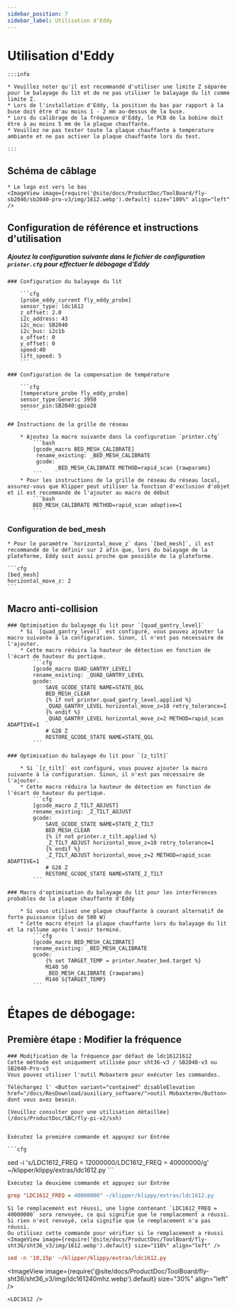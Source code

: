 ```yaml
---
sidebar_position: 7
sidebar_label: Utilisation d'Eddy
---
```




# Utilisation d'Eddy

    :::info

    * Veuillez noter qu'il est recommandé d'utiliser une limite Z séparée pour le balayage du lit et de ne pas utiliser le balayage du lit comme limite Z.
    * Lors de l'installation d'Eddy, la position du bas par rapport à la buse doit être d'au moins 1 - 2 mm au-dessus de la buse.
    * Lors du calibrage de la fréquence d'Eddy, le PCB de la bobine doit être à au moins 5 mm de la plaque chauffante.
    * Veuillez ne pas tester toute la plaque chauffante à température ambiante et ne pas activer la plaque chauffante lors du test.

    :::

## Schéma de câblage

    * Le logo est vers le bas
    <ImageView image={require('@site/docs/ProductDoc/ToolBoard/fly-sb2040/sb2040-pro-v3/img/1612.webp').default} size="100%" align="left" />


## Configuration de référence et instructions d'utilisation

##### Ajoutez la configuration suivante dans le fichier de configuration `printer.cfg` pour effectuer le débogage d'Eddy

    ### Configuration du balayage du lit

        ```cfg
        [probe_eddy_current fly_eddy_probe]
        sensor_type: ldc1612
        z_offset: 2.0
        i2c_address: 43
        i2c_mcu: SB2040
        i2c_bus: i2c1b
        x_offset: 0
        y_offset: 0
        speed:40
        lift_speed: 5
        ```

    ### Configuration de la compensation de température

        ```cfg
        [temperature_probe fly_eddy_probe]
        sensor_type:Generic 3950
        sensor_pin:SB2040:gpio28
        ```

    ## Instructions de la grille de réseau

        * Ajoutez la macro suivante dans la configuration `printer.cfg`
            ```bash
            [gcode_macro BED_MESH_CALIBRATE]
             rename_existing: _BED_MESH_CALIBRATE
             gcode: 
                   _BED_MESH_CALIBRATE METHOD=rapid_scan {rawparams}
            ```
        * Pour les instructions de la grille de réseau du réseau local, assurez-vous que Klipper peut utiliser la fonction d'exclusion d'objet et il est recommandé de l'ajouter au macro de début
            ```bash
            BED_MESH_CALIBRATE METHOD=rapid_scan adaptive=1 
            ```

### Configuration de bed_mesh

    * Pour le paramètre `horizontal_move_z` dans `[bed_mesh]`, il est recommandé de le définir sur 2 afin que, lors du balayage de la plateforme, Eddy soit aussi proche que possible de la plateforme.

    ```cfg
    [bed_mesh]
    horizontal_move_z: 2
    ```
## Macro anti-collision

    ### Optimisation du balayage du lit pour `[quad_gantry_level]`
        * Si `[quad_gantry_level]` est configuré, vous pouvez ajouter la macro suivante à la configuration. Sinon, il n'est pas nécessaire de l'ajouter.
        * Cette macro réduira la hauteur de détection en fonction de l'écart de hauteur du portique.
            ```cfg
            [gcode_macro QUAD_GANTRY_LEVEL]
            rename_existing: _QUAD_GANTRY_LEVEL
            gcode:
                SAVE_GCODE_STATE NAME=STATE_QGL
                BED_MESH_CLEAR
                {% if not printer.quad_gantry_level.applied %}
                _QUAD_GANTRY_LEVEL horizontal_move_z=10 retry_tolerance=1
                {% endif %}
                _QUAD_GANTRY_LEVEL horizontal_move_z=2 METHOD=rapid_scan ADAPTIVE=1
                # G28 Z
                RESTORE_GCODE_STATE NAME=STATE_QGL
            ```

    ### Optimisation du balayage du lit pour `[z_tilt]`

        * Si `[z_tilt]` est configuré, vous pouvez ajouter la macro suivante à la configuration. Sinon, il n'est pas nécessaire de l'ajouter.
        * Cette macro réduira la hauteur de détection en fonction de l'écart de hauteur du portique.
            ```cfg
            [gcode_macro Z_TILT_ADJUST]
            rename_existing: _Z_TILT_ADJUST
            gcode:
                SAVE_GCODE_STATE NAME=STATE_Z_TILT
                BED_MESH_CLEAR
                {% if not printer.z_tilt.applied %}
                _Z_TILT_ADJUST horizontal_move_z=10 retry_tolerance=1
                {% endif %}
                _Z_TILT_ADJUST horizontal_move_z=2 METHOD=rapid_scan ADAPTIVE=1
                # G28 Z
                RESTORE_GCODE_STATE NAME=STATE_Z_TILT
            ```

    ### Macro d'optimisation du balayage du lit pour les interférences probables de la plaque chauffante d'Eddy

        * Si vous utilisez une plaque chauffante à courant alternatif de forte puissance (plus de 500 W)
        * Cette macro éteint la plaque chauffante lors du balayage du lit et la rallume après l'avoir terminé.
            ```cfg
            [gcode_macro BED_MESH_CALIBRATE]
            rename_existing: _BED_MESH_CALIBRATE
            gcode:
                {% set TARGET_TEMP = printer.heater_bed.target %}
                M140 S0
                _BED_MESH_CALIBRATE {rawparams}
                M140 S{TARGET_TEMP}
            ```

   # Étapes de débogage: 
   ## Première étape : Modifier la fréquence

    ### Modification de la fréquence par défaut de ldc16121612
    Cette méthode est uniquement utilisée pour sht36-v3 / SB2040-v3 ou SB2040-Pro-v3
    Vous pouvez utiliser l'outil Mobaxterm pour exécuter les commandes.
    
    Téléchargez l' <Button variant="contained" disableElevation href="/docs/ResDownload/auxiliary_software/">outil Mobaxterm</Button> dont vous avez besoin.
    
    [Veuillez consulter pour une utilisation détaillée](/docs/ProductDoc/SBC/fly-pi-v2/ssh)


    Exécutez la première commande et appuyez sur Entrée

    ```cfg
sed -i 's/LDC1612_FREQ = 12000000/LDC1612_FREQ = 40000000/g' ~/klipper/klippy/extras/ldc1612.py
    ```

    Exécutez la deuxième commande et appuyez sur Entrée
  ```cfg
grep "LDC1612_FREQ = 40000000" ~/klipper/klippy/extras/ldc1612.py
  ```
    Si le remplacement est réussi, une ligne contenant `LDC1612_FREQ = 40000000` sera renvoyée, ce qui signifie que le remplacement a réussi. Si rien n'est renvoyé, cela signifie que le remplacement n'a pas réussi.
    Ou utilisez cette commande pour vérifier si le remplacement a réussi
    <ImageView image={require('@site/docs/ProductDoc/ToolBoard/fly-sht36/sht36_v3/img/1612.webp').default} size="110%" align="left" />
```cfg
sed -n '10,15p' ~/klipper/klippy/extras/ldc1612.py
```
   <ImageView image={require('@site/docs/ProductDoc/ToolBoard/fly-sht36/sht36_v3/img/ldc161240mhz.webp').default} size="30%" align="left" />

    <LDC1612 />

 